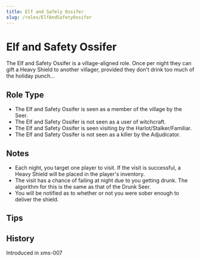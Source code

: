 ```yaml
---
title: Elf and Safely Ossifer
slug: /roles/ElfAndSafetyOssifer
---
```


# Elf and Safety Ossifer

The Elf and Safety Ossifer is a village-aligned role. Once per night they can gift a Heavy Shield to another villager, provided they don't drink too much of the holiday punch...

## Role Type

- The Elf and Safety Ossifer is seen as a member of the village by the Seer.
- The Elf and Safety Ossifer is not seen as a user of witchcraft.
- The Elf and Safety Ossifer is seen visiting by the Harlot/Stalker/Familiar.
- The Elf and Safety Ossifer is not seen as a killer by the Adjudicator.

## Notes

- Each night, you target one player to visit. If the visit is successful, a Heavy Shield will be placed in the player's inventory.
- The visit has a chance of failing at night due to you getting drunk. The algorithm for this is the same as that of the Drunk Seer.
- You will be notified as to whether or not you were sober enough to deliver the shield.

## Tips

## History

<Timeline lineColor="white">
  <Event interval="2019-12-27">Introduced in xms-007</Event>
</Timeline>
